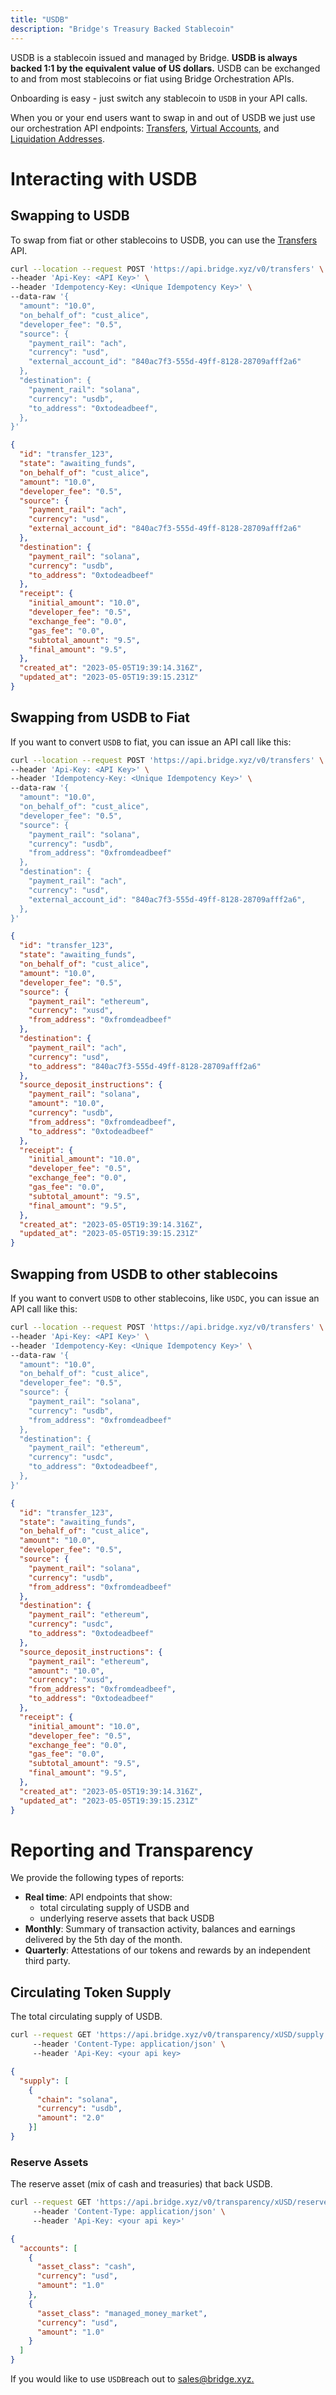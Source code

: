 ```yaml
---
title: "USDB"
description: "Bridge's Treasury Backed Stablecoin"
---
```


USDB is a stablecoin issued and managed by Bridge. **USDB is always backed 1:1 by the equivalent value of US dollars.** USDB can be exchanged to and from most stablecoins or fiat using Bridge Orchestration APIs. 

Onboarding is easy - just switch any stablecoin to `USDB` in your API calls.

When you or your end users want to swap in and out of USDB we just use our orchestration API endpoints: [Transfers](/orchestration/transfer/transfer), [Virtual Accounts](/guides/movemoney/virtualaccounts), and [Liquidation Addresses](/orchestration/liquidation_address/liquidation_address).

# **Interacting with USDB**

## **Swapping to USDB**

To swap from fiat or other stablecoins to USDB, you can use the [Transfers](/orchestration/transfer/transfer) API.

```bash Request expandable
curl --location --request POST 'https://api.bridge.xyz/v0/transfers' \
--header 'Api-Key: <API Key>' \
--header 'Idempotency-Key: <Unique Idempotency Key>' \
--data-raw '{
  "amount": "10.0",
  "on_behalf_of": "cust_alice",
  "developer_fee": "0.5",
  "source": {
    "payment_rail": "ach",
    "currency": "usd",
    "external_account_id": "840ac7f3-555d-49ff-8128-28709afff2a6"
  },
  "destination": {
    "payment_rail": "solana",
    "currency": "usdb",
    "to_address": "0xtodeadbeef",
  },
}'
```

```json Response expandable
{
  "id": "transfer_123",
  "state": "awaiting_funds",
  "on_behalf_of": "cust_alice",
  "amount": "10.0",
  "developer_fee": "0.5",
  "source": {
    "payment_rail": "ach",
    "currency": "usd",
    "external_account_id": "840ac7f3-555d-49ff-8128-28709afff2a6"
  },
  "destination": {
    "payment_rail": "solana",
    "currency": "usdb",
    "to_address": "0xtodeadbeef"
  },
  "receipt": {
    "initial_amount": "10.0",
    "developer_fee": "0.5",
    "exchange_fee": "0.0",
    "gas_fee": "0.0",
    "subtotal_amount": "9.5",
    "final_amount": "9.5",
  },
  "created_at": "2023-05-05T19:39:14.316Z",
  "updated_at": "2023-05-05T19:39:15.231Z"
}
```

## **Swapping from USDB to Fiat**

If you want to convert `USDB` to fiat, you can issue an API call like this:

```bash Request expandable
curl --location --request POST 'https://api.bridge.xyz/v0/transfers' \
--header 'Api-Key: <API Key>' \
--header 'Idempotency-Key: <Unique Idempotency Key>' \
--data-raw '{
  "amount": "10.0",
  "on_behalf_of": "cust_alice",
  "developer_fee": "0.5",
  "source": {
    "payment_rail": "solana",
    "currency": "usdb",
    "from_address": "0xfromdeadbeef"
  },
  "destination": {
    "payment_rail": "ach",
    "currency": "usd",
    "external_account_id": "840ac7f3-555d-49ff-8128-28709afff2a6",
  },
}'
```

```json Response expandable
{
  "id": "transfer_123",
  "state": "awaiting_funds",
  "on_behalf_of": "cust_alice",
  "amount": "10.0",
  "developer_fee": "0.5",
  "source": {
    "payment_rail": "ethereum",
    "currency": "xusd",
    "from_address": "0xfromdeadbeef"
  },
  "destination": {
    "payment_rail": "ach",
    "currency": "usd",
    "to_address": "840ac7f3-555d-49ff-8128-28709afff2a6"
  },
  "source_deposit_instructions": {
    "payment_rail": "solana",
    "amount": "10.0",
    "currency": "usdb",
    "from_address": "0xfromdeadbeef",
    "to_address": "0xtodeadbeef"
  },
  "receipt": {
    "initial_amount": "10.0",
    "developer_fee": "0.5",
    "exchange_fee": "0.0",
    "gas_fee": "0.0",
    "subtotal_amount": "9.5",
    "final_amount": "9.5",
  },
  "created_at": "2023-05-05T19:39:14.316Z",
  "updated_at": "2023-05-05T19:39:15.231Z"
}
```

## **Swapping from USDB to other stablecoins**

If you want to convert `USDB` to other stablecoins, like `USDC`, you can issue an API call like this:

```bash Request expandable
curl --location --request POST 'https://api.bridge.xyz/v0/transfers' \
--header 'Api-Key: <API Key>' \
--header 'Idempotency-Key: <Unique Idempotency Key>' \
--data-raw '{
  "amount": "10.0",
  "on_behalf_of": "cust_alice",
  "developer_fee": "0.5",
  "source": {
    "payment_rail": "solana",
    "currency": "usdb",
    "from_address": "0xfromdeadbeef"
  },
  "destination": {
    "payment_rail": "ethereum",
    "currency": "usdc",
    "to_address": "0xtodeadbeef",
  },
}'
```

```json Response expandable
{
  "id": "transfer_123",
  "state": "awaiting_funds",
  "on_behalf_of": "cust_alice",
  "amount": "10.0",
  "developer_fee": "0.5",
  "source": {
    "payment_rail": "solana",
    "currency": "usdb",
    "from_address": "0xfromdeadbeef"
  },
  "destination": {
    "payment_rail": "ethereum",
    "currency": "usdc",
    "to_address": "0xtodeadbeef"
  },
  "source_deposit_instructions": {
    "payment_rail": "ethereum",
    "amount": "10.0",
    "currency": "xusd",
    "from_address": "0xfromdeadbeef",
    "to_address": "0xtodeadbeef"
  },
  "receipt": {
    "initial_amount": "10.0",
    "developer_fee": "0.5",
    "exchange_fee": "0.0",
    "gas_fee": "0.0",
    "subtotal_amount": "9.5",
    "final_amount": "9.5",
  },
  "created_at": "2023-05-05T19:39:14.316Z",
  "updated_at": "2023-05-05T19:39:15.231Z"
}
```

# **Reporting and Transparency**

We provide the following types of reports:

- **Real time**: API endpoints that show:
  - total circulating supply of USDB and
  - underlying reserve assets that back USDB
- **Monthly**: Summary of transaction activity, balances and earnings delivered by the 5th day of the month.
- **Quarterly**: Attestations of our tokens and rewards by an independent third party.

## **Circulating Token Supply**

The total circulating supply of USDB.

```bash Request
curl --request GET 'https://api.bridge.xyz/v0/transparency/xUSD/supply' \ 
     --header 'Content-Type: application/json' \ 
     --header 'Api-Key: <your api key>
```

```json Response
{
  "supply": [
    {
      "chain": "solana",
      "currency": "usdb",
      "amount": "2.0"
    }]
}
```

### **Reserve Assets**

The reserve asset (mix of cash and treasuries) that back USDB.

```bash Request
curl --request GET 'https://api.bridge.xyz/v0/transparency/xUSD/reserves' \     
     --header 'Content-Type: application/json' \ 
     --header 'Api-Key: <your api key>'
```

```json Response expandable
{
  "accounts": [
    {
      "asset_class": "cash",
      "currency": "usd",
      "amount": "1.0"
    },
    {
      "asset_class": "managed_money_market",
      "currency": "usd",
      "amount": "1.0"
    }
  ]
}
```

If you would like to use `USDB`reach out to [<u>sales@bridge.xyz</u>](mailto:sales@bridge.xyz)[<u>.</u>](mailto:sales@bridge.xyz.)